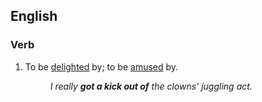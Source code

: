 ==English==

===Verb===
{{head|en|verb|head=[[get]] a [[kick]] [[out of]]}}

# {{idiomatic}} To be [[delighted]] by; to be [[amused]] by.
#: ''I really '''got a kick out of''' the clowns' juggling act.''
